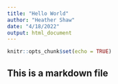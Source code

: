 ---
title: "Hello World"
author: "Heather Shaw"
date: "4/18/2022"
output: html_document
---

```{r setup, include=FALSE}
knitr::opts_chunk$set(echo = TRUE)
```
## This is a markdown file

